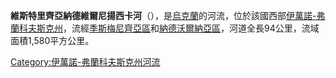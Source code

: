 <!-- 檔案不存在 [[Image:Бистриця_Надвірнянська.JPG|right]] -->

'''維斯特里齊亞納德維爾尼揚西卡河'''（{{lang-uk|Бистриця Надвірнянська}}），是[[烏克蘭|烏克蘭]]的河流，位於該國西部[[伊萬諾-弗蘭科夫斯克州|伊萬諾-弗蘭科夫斯克州]]，流經[[季斯梅尼齊亞區|季斯梅尼齊亞區]]和[[納德沃爾納亞區|納德沃爾納亞區]]，河道全長94公里，流域面積1,580平方公里。

{{DEFAULTSORT:Бистриця Надвірнянська}}
[[Category:伊萬諾-弗蘭科夫斯克州河流|Category:伊萬諾-弗蘭科夫斯克州河流]]


{{Ukraine-river-stub}}